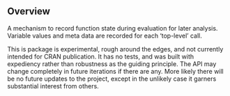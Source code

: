 ## Overview

A mechanism to record function state during evaluation for later analysis.
Variable values and meta data are recorded for each 'top-level' call.

This is package is experimental, rough around the edges, and not currently
intended for CRAN publication.  It has no tests, and was built with
expediency rather than robustness as the guiding principle.  The API may change
completely in future iterations if there are any.  More likely there will be no
future updates to the project, except in the unlikely case it garners
substantial interest from others.

